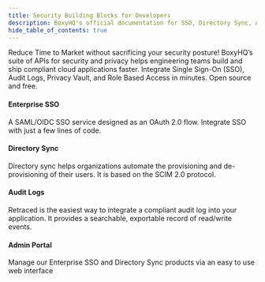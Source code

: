 ```yaml
---
title: Security Building Blocks for Developers
description: BoxyHQ's official documentation for SSO, Directory Sync, Audit Logs, and Privacy Vault. Deploy our enterprise-ready solutions into your application with ease.
hide_table_of_contents: true
---
```



Reduce Time to Market without sacrificing your security posture! BoxyHQ’s suite of APIs for security and privacy helps engineering teams build and ship compliant cloud applications faster. Integrate Single Sign-On (SSO), Audit Logs, Privacy Vault, and Role Based Access in minutes. Open source and free.

<div className="container" style={{ padding: 0 }}>
  <div className="row is-multiline">
    <div className="col col--6 margin-bottom--sm">
      <Link
        className="card"
        to="/docs/jackson/overview"
        style={{ height: '100%' }}
      >
        <div className="card__body">
          <h4>Enterprise SSO</h4>
          <div>
            A SAML/OIDC SSO service designed as an OAuth 2.0 flow. Integrate SSO
            with just a few lines of code.
          </div>
        </div>
      </Link>
    </div>
    <div className="col col--6 margin-bottom--sm">
      <Link
        className="card"
        to="/docs/directory-sync/overview"
        style={{ height: '100%' }}
      >
        <div className="card__body">
          <h4>Directory Sync</h4>
          <div>
            Directory sync helps organizations automate the provisioning and
            de-provisioning of their users. It is based on the SCIM 2.0
            protocol.
          </div>
        </div>
      </Link>
    </div>
  </div>
  <div className="row is-multiline">
    <div className="col col--6">
      <Link
        className="card"
        to="/docs/retraced/overview"
        style={{ height: '100%' }}
      >
        <div className="card__body">
          <h4>Audit Logs</h4>
          <div>
            Retraced is the easiest way to integrate a compliant audit log into
            your application. It provides a searchable, exportable record of
            read/write events.
          </div>
        </div>
      </Link>
    </div>
    <div className="col col--6 margin-bottom--sm">
      <Link
        className="card"
        to="/docs/admin-portal/overview"
        style={{ height: '100%' }}
      >
        <div className="card__body">
          <h4>Admin Portal</h4>
          <div>
            Manage our Enterprise SSO and Directory Sync products via an easy to
            use web interface
          </div>
        </div>
      </Link>
    </div>
  </div>
</div>
